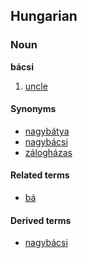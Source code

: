 ==Hungarian==
===Noun===
'''bácsi'''

# [[uncle]]

====Synonyms====
*[[nagybátya]]
*[[nagybácsi]]
*[[zálogházas]]

====Related terms====
*[[bá]]

====Derived terms====
*[[nagybácsi]]<!-- so far only assuming it is derived -->